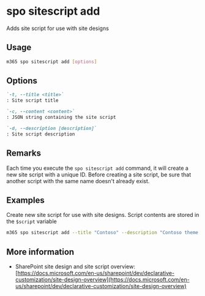 
# spo sitescript add

Adds site script for use with site designs

## Usage

```sh
m365 spo sitescript add [options]
```

## Options

```md defintion-list
`-t, --title <title>`
: Site script title

`-c, --content <content>`
: JSON string containing the site script

`-d, --description [description]`
: Site script description
```

<Global />

## Remarks

Each time you execute the `spo sitescript add` command, it will create a new site script with a unique ID. Before creating a site script, be sure that another script with the same name doesn't already exist.

## Examples

Create new site script for use with site designs. Script contents are stored in the `$script` variable

```sh
m365 spo sitescript add --title "Contoso" --description "Contoso theme script" --content $script
```

## More information

- SharePoint site design and site script overview: [https://docs.microsoft.com/en-us/sharepoint/dev/declarative-customization/site-design-overview](https://docs.microsoft.com/en-us/sharepoint/dev/declarative-customization/site-design-overview)
